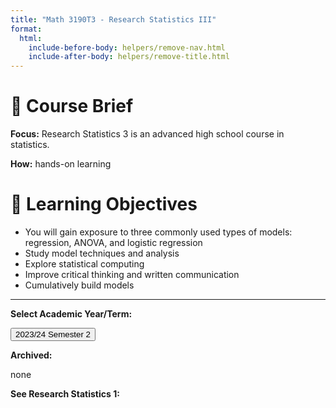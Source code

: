 ```yaml
---
title: "Math 3190T3 - Research Statistics III"
format:
  html:
    include-before-body: helpers/remove-nav.html
    include-after-body: helpers/remove-title.html
---
```


# 📑 Course Brief

**Focus:** Research Statistics 3 is an advanced high school course in statistics.	

**How:** hands-on learning

# 🎯 Learning Objectives

- You will gain exposure to three commonly used types of models: regression, ANOVA, and logistic regression
- Study model techniques and analysis
- Explore statistical computing
- Improve critical thinking and written communication
- Cumulatively build models

-----------------

**Select Academic Year/Term:**

<a href="2024s2/index.qmd" id="myLink">
    <button class="button-61">2023/24 Semester 2</button>
</a>

**Archived:**

none

**See Research Statistics 1:**

<!-- <a href="https://tjhsststats.github.io/RGuides/">
    <button class="button-61">Research Statistics 1</button>
</a> -->

<script>
    document.getElementById('myLink').addEventListener('click', function(event) {
        event.preventDefault();  // Prevent default anchor behavior
        var goTo = this.getAttribute("href"); // Store href value

        // Logic to open the link in the same tab
        window.location.href = goTo;
    });
</script>
